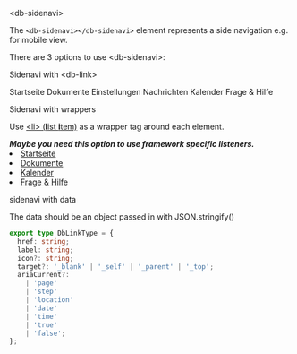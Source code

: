 

<Meta title="02-Navigation/Sidenavi/Intro" />

<db-headline variant="1">&lt;db-sidenavi&gt;</db-headline>

The `<db-sidenavi></db-sidenavi>` element represents a side navigation e.g. for mobile view.

There are 3 options to use &lt;db-sidenavi&gt;:

<db-headline>Sidenavi with &lt;db-link&gt;</db-headline>

<Canvas>
  <db-sidenavi>
    <db-link rel="index" href="#" aria-current="page">
      Startseite
    </db-link>
    <db-link rel="documents" href="#">
      Dokumente
    </db-link>
    <db-link icon="settings" href="#">
      Einstellungen
    </db-link>
    <db-link icon="chat" href="#">
      Nachrichten
    </db-link>
    <db-link rel="calendar" href="#">
      Kalender
    </db-link>
    <db-link rel="help" href="#">
      Frage &amp; Hilfe
    </db-link>
  </db-sidenavi>
</Canvas>

<db-headline>Sidenavi with wrappers</db-headline>

Use [&lt;li&gt; (**l**ist **i**tem)](https://developer.mozilla.org/en-US/docs/Web/HTML/Element/li) as a wrapper tag around each element.

<i>
  <strong>
    Maybe you need this option to use framework specific listeners.
  </strong>
</i>

<Canvas>
  <db-sidenavi>
    <li>
      <a rel="index" href="#" aria-current="page">
        Startseite
      </a>
    </li>
    <li>
      <a rel="documents" href="#">
        Dokumente
      </a>
    </li>
    <li>
      <a rel="calendar" href="#">
        Kalender
      </a>
    </li>
    <li>
      <a rel="help" href="#">
        Frage &amp; Hilfe
      </a>
    </li>
  </db-sidenavi>
</Canvas>

<db-headline>sidenavi with data</db-headline>

<Canvas>
  <db-sidenavi data={mockDataIcon()} />
</Canvas>

The data should be an object passed in with JSON.stringify()

```typescript
export type DbLinkType = {
  href: string;
  label: string;
  icon?: string;
  target?: '_blank' | '_self' | '_parent' | '_top';
  ariaCurrent?:
    | 'page'
    | 'step'
    | 'location'
    | 'date'
    | 'time'
    | 'true'
    | 'false';
};
```

<Readme />
